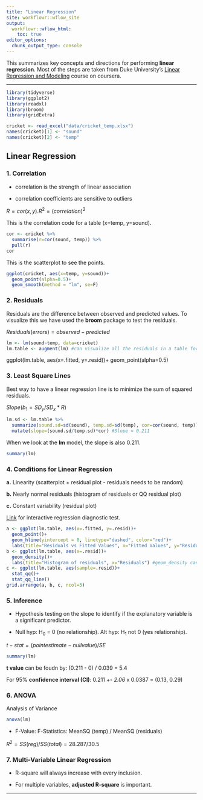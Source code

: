 ```yaml
---
title: "Linear Regression"
site: workflowr::wflow_site
output:
  workflowr::wflow_html:
    toc: true
editor_options:
  chunk_output_type: console
---
```


This summarizes key concepts and directions for performing **linear regression**. Most of the steps are taken from Duke University's [Linear Regression and Modeling](https://www.coursera.org/learn/linear-regression-model/home/welcome) course on coursera.

***
```r
library(tidyverse)
library(ggplot2)
library(readxl)
library(broom)
library(gridExtra)

cricket <- read_excel("data/cricket_temp.xlsx")
names(cricket)[1] <- "sound"
names(cricket)[2] <- "temp"
```
## Linear Regression

### 1. Correlation

* correlation is the strength of linear association

* correlation coefficients are sensitive to outliers

$R = cor(x,y). R^2 = (correlation)^2$

This is the correlation code for a table (x=temp, y=sound).
```r
cor <- cricket %>% 
  summarise(r=cor(sound, temp)) %>% 
  pull(r)
cor
```
This is the scatterplot to see the points.
```r
ggplot(cricket, aes(x=temp, y=sound))+
  geom_point(alpha=0.5)+
  geom_smooth(method = "lm", se=F)
```

### 2. Residuals
Residuals are the difference between observed and predicted values. To visualize this we have used the **broom** package to test the residuals. 

$Residuals (errors) = observed - predicted$

```r
lm <- lm(sound~temp, data=cricket)
lm.table <- augment(lm) #can visualize all the residuals in a table form
```

ggplot(lm.table, aes(x=.fitted, y=.resid))+
  geom_point(alpha=0.5)

### 3. Least Square Lines
Best way to have a linear regression line is to minimize the sum of squared residuals.

$Slope(b_1 = SD_y/SD_x * R)$

```r
lm.sd <- lm.table %>% 
  summarize(sound.sd=sd(sound), temp.sd=sd(temp), cor=cor(sound, temp)) %>% 
  mutate(slope=(sound.sd/temp.sd)*cor) #Slope = 0.211
```
When we look at the **lm** model, the slope is also 0.211.
```r
summary(lm)
```

### 4. Conditions for Linear Regression
**a.** Linearity (scatterplot + residual plot - residuals needs to be random)

**b.** Nearly normal residuals (histogram of residuals or QQ residual plot)

**c.** Constant variability (residual plot)

[Link](https://gallery.shinyapps.io/slr_diag/) for interactive regression diagnostic test. 

```r
a <- ggplot(lm.table, aes(x=.fitted, y=.resid))+
  geom_point()+
  geom_hline(yintercept = 0, linetype="dashed", color="red")+
  labs(title="Residuals vs Fitted Values", x="Fitted Values", y="Residuals")
b <- ggplot(lm.table, aes(x=.resid))+
  geom_density()+
  labs(title="Histogram of residuals", x="Residuals") #geom_density can also be added
c <- ggplot(lm.table, aes(sample=.resid))+
  stat_qq()+
  stat_qq_line()
grid.arrange(a, b, c, ncol=3)
```

### 5. Inference

* Hypothesis testing on the slope to identify if the explanatory variable is a significant predictor.

* Null hyp: H~0~ = 0 (no relationship). Alt hyp: H~1~ not 0 (yes relationship).

$t-stat = (pointestimate - null value) / SE$

```r
summary(lm)
```
**t value** can be foudn by: (0.211 - 0) / 0.039 = 5.4

For 95% **confidence interval (CI)**: 0.211 +- *2.06* x 0.0387 = (0.13, 0.29)

### 6. ANOVA
Analysis of Variance
```r
anova(lm)
```

* F-Value: F-Statistics: MeanSQ (temp) / MeanSQ (residuals)

$R^2 = SS(reg)/SS(total) = 28.287/30.5$

### 7. Multi-Variable Linear Regression

* R-square will always increase with every inclusion.

* For multiple variables, **adjusted R-square** is important. 

***